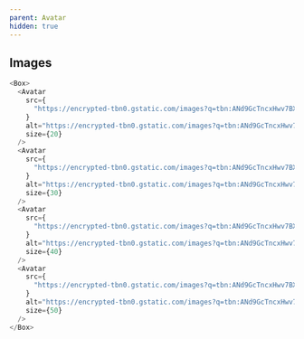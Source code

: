 ```yaml
---
parent: Avatar
hidden: true
---
```



## Images

```js live=true
<Box>
  <Avatar
    src={
      "https://encrypted-tbn0.gstatic.com/images?q=tbn:ANd9GcTncxHwv7BXAjmaSBtTzrsp1mVdUkJGEKrUuA&usqp=CAU"
    }
    alt="https://encrypted-tbn0.gstatic.com/images?q=tbn:ANd9GcTncxHwv7BXAjmaSBtTzrsp1mVdUkJGEKrUuA&usqp=CAU"
    size={20}
  />
  <Avatar
    src={
      "https://encrypted-tbn0.gstatic.com/images?q=tbn:ANd9GcTncxHwv7BXAjmaSBtTzrsp1mVdUkJGEKrUuA&usqp=CAU"
    }
    alt="https://encrypted-tbn0.gstatic.com/images?q=tbn:ANd9GcTncxHwv7BXAjmaSBtTzrsp1mVdUkJGEKrUuA&usqp=CAU"
    size={30}
  />
  <Avatar
    src={
      "https://encrypted-tbn0.gstatic.com/images?q=tbn:ANd9GcTncxHwv7BXAjmaSBtTzrsp1mVdUkJGEKrUuA&usqp=CAU"
    }
    alt="https://encrypted-tbn0.gstatic.com/images?q=tbn:ANd9GcTncxHwv7BXAjmaSBtTzrsp1mVdUkJGEKrUuA&usqp=CAU"
    size={40}
  />
  <Avatar
    src={
      "https://encrypted-tbn0.gstatic.com/images?q=tbn:ANd9GcTncxHwv7BXAjmaSBtTzrsp1mVdUkJGEKrUuA&usqp=CAU"
    }
    alt="https://encrypted-tbn0.gstatic.com/images?q=tbn:ANd9GcTncxHwv7BXAjmaSBtTzrsp1mVdUkJGEKrUuA&usqp=CAU"
    size={50}
  />
</Box>
```
